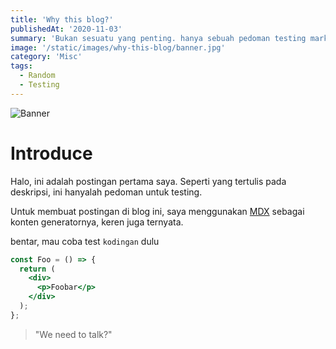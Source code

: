 ```yaml
---
title: 'Why this blog?'
publishedAt: '2020-11-03'
summary: 'Bukan sesuatu yang penting. hanya sebuah pedoman testing markdown pada blog ini.'
image: '/static/images/why-this-blog/banner.jpg'
category: 'Misc'
tags:
  - Random
  - Testing
---
```


![Banner](/static/images/why-this-blog/banner.jpg)

# Introduce

Halo, ini adalah postingan pertama saya. Seperti yang tertulis pada deskripsi, ini hanyalah pedoman untuk testing.

Untuk membuat postingan di blog ini, saya menggunakan [MDX](https://mdxjs.com/) sebagai konten generatornya, keren juga ternyata.

bentar, mau coba test `kodingan` dulu

```jsx:pages/foo.jsx
const Foo = () => {
  return (
    <div>
      <p>Foobar</p>
    </div>
  );
};
```

> "We need to talk?"
